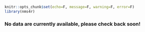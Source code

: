 ```r
knitr::opts_chunk$set(echo=F, message=F, warning=F, error=F)
library(nms4r)
```

### No data are currently available, please check back soon!